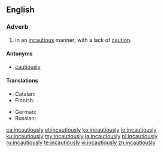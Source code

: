 ==English==

===Adverb===
{{en-adv}}
# In an [[incautious]] manner; with a lack of [[caution]].

====Antonyms====
* [[cautiously]]

====Translations====
{{trans-top|without caution}}
* Catalan: {{t|ca|incautament}}
* Finnish: {{t|fi|varomattomasti}}
{{trans-mid}}
* German: {{t|de|unvorsichtig}}
* Russian: {{t+|ru|неосторо́жно|sc=Cyrl}}
{{trans-bottom}}

[[ca:incautiously]]
[[et:incautiously]]
[[ko:incautiously]]
[[io:incautiously]]
[[ku:incautiously]]
[[my:incautiously]]
[[ja:incautiously]]
[[pl:incautiously]]
[[ru:incautiously]]
[[te:incautiously]]
[[vi:incautiously]]
[[zh:incautiously]]